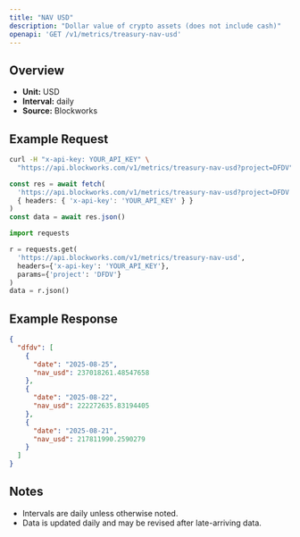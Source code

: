 ```yaml
---
title: "NAV USD"
description: "Dollar value of crypto assets (does not include cash)"
openapi: 'GET /v1/metrics/treasury-nav-usd'
---
```


## Overview

- **Unit:** USD
- **Interval:** daily
- **Source:** Blockworks

## Example Request

<CodeGroup>

```bash cURL
curl -H "x-api-key: YOUR_API_KEY" \
  "https://api.blockworks.com/v1/metrics/treasury-nav-usd?project=DFDV"
```

```typescript TypeScript
const res = await fetch(
  'https://api.blockworks.com/v1/metrics/treasury-nav-usd?project=DFDV',
  { headers: { 'x-api-key': 'YOUR_API_KEY' } }
)
const data = await res.json()
```

```python Python
import requests

r = requests.get(
  'https://api.blockworks.com/v1/metrics/treasury-nav-usd',
  headers={'x-api-key': 'YOUR_API_KEY'},
  params={'project': 'DFDV'}
)
data = r.json()
```

</CodeGroup>

## Example Response

```json
{
  "dfdv": [
    {
      "date": "2025-08-25",
      "nav_usd": 237018261.48547658
    },
    {
      "date": "2025-08-22",
      "nav_usd": 222272635.83194405
    },
    {
      "date": "2025-08-21",
      "nav_usd": 217811990.2590279
    }
  ]
}
```

## Notes
- Intervals are daily unless otherwise noted.
- Data is updated daily and may be revised after late-arriving data.
